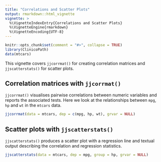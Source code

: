 ```yaml
---
title: "Correlations and Scatter Plots"
output: rmarkdown::html_vignette
vignette: >
  %\VignetteIndexEntry{Correlations and Scatter Plots}
  %\VignetteEngine{rmarkdown}
  %\VignetteEncoding{UTF-8}
---
```


```r
knitr::opts_chunk$set(comment = "#>", collapse = TRUE)
library(ClinicoPath)
data(mtcars)
```

This vignette covers `jjcorrmat()` for creating correlation matrices and
`jjscatterstats()` for scatter plots.

## Correlation matrices with `jjcorrmat()`

`jjcorrmat()` visualises pairwise correlations between numeric variables
and reports the associated tests. Here we look at the relationships
between `mpg`, `hp` and `wt` in the `mtcars` data.

```r
jjcorrmat(data = mtcars, dep = c(mpg, hp, wt), grvar = NULL)
```

## Scatter plots with `jjscatterstats()`

`jjscatterstats()` produces a scatter plot with a regression line and
textual output describing the correlation and regression statistics.

```r
jjscatterstats(data = mtcars, dep = mpg, group = hp, grvar = NULL)
```


